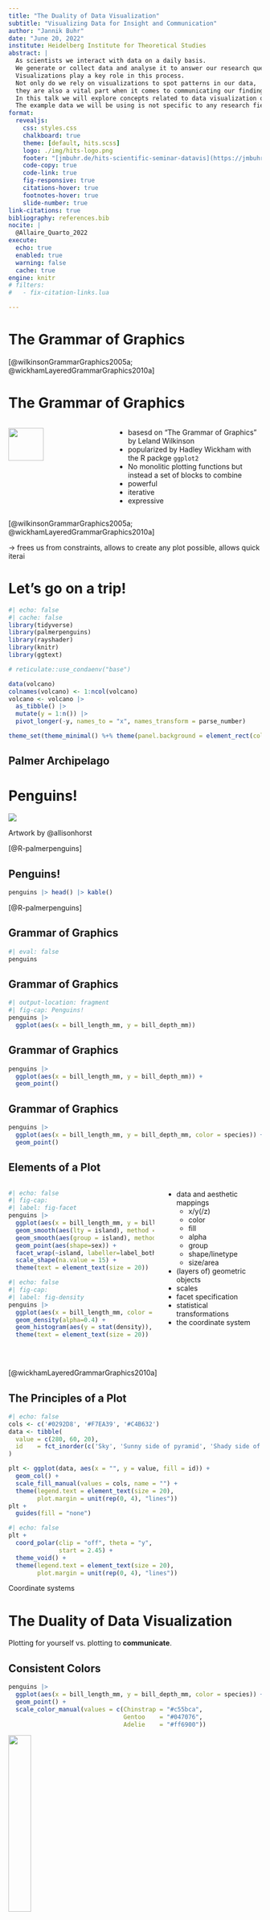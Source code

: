 ```yaml
---
title: "The Duality of Data Visualization"
subtitle: "Visualizing Data for Insight and Communication"
author: "Jannik Buhr"
date: "June 20, 2022"
institute: Heidelberg Institute for Theoretical Studies
abstract: |
  As scientists we interact with data on a daily basis.
  We generate or collect data and analyse it to answer our research questions.
  Visualizations play a key role in this process.
  Not only do we rely on visualizations to spot patterns in our data,
  they are also a vital part when it comes to communicating our findings.
  In this talk we will explore concepts related to data visualization on a theoretical and practical basis to take our data visualizations to the next level.
  The example data we will be using is not specific to any research field and even though code examples use the language R there will be something to take away for everyone, whether you research very large or very small things and whether you code in R, python or julia.
format:
  revealjs:
    css: styles.css
    chalkboard: true
    theme: [default, hits.scss]
    logo: ./img/hits-logo.png
    footer: "[jmbuhr.de/hits-scientific-seminar-datavis](https://jmbuhr.de/hits-scientific-seminar-datavis)"
    code-copy: true
    code-link: true
    fig-responsive: true
    citations-hover: true
    footnotes-hover: true
    slide-number: true
link-citations: true
bibliography: references.bib
nocite: |
  @Allaire_Quarto_2022
execute:
  echo: true
  enabled: true
  warning: false
  cache: true
engine: knitr
# filters:
#   - fix-citation-links.lua

---
```


# The Grammar of Graphics {auto-animate="true" data-id="gg"}

::: footer
[@wilkinsonGrammarGraphics2005a; @wickhamLayeredGrammarGraphics2010a]
:::

# The Grammar of Graphics {auto-animate="true" data-id="gg" auto-animate-duration="1.2"}

::: columns
::: {.column width="40%"}
![](./img/pexels-karolina-grabowska-4887167.jpg){width="60%"}
:::

::: {.column .incremental width="60%"}
-   basesd on "The Grammar of Graphics" by Leland Wilkinson
-   popularized by Hadley Wickham with the R packge `ggplot2`
-   No monolitic plotting functions but instead a set of blocks to combine
-   powerful
-   iterative
-   expressive
:::
:::

::: footer
[@wilkinsonGrammarGraphics2005a; @wickhamLayeredGrammarGraphics2010a]
:::

::: notes
-> frees us from constraints, allows to create any plot possible, allows quick iterai
:::

# Let's go on a trip!

```r
#| echo: false
#| cache: false
library(tidyverse)
library(palmerpenguins)
library(rayshader)
library(knitr)
library(ggtext)

# reticulate::use_condaenv("base")

data(volcano)
colnames(volcano) <- 1:ncol(volcano)
volcano <- volcano |> 
  as_tibble() |> 
  mutate(y = 1:n()) |> 
  pivot_longer(-y, names_to = "x", names_transform = parse_number)

theme_set(theme_minimal() %+% theme(panel.background = element_rect(color = "black")))
```

## Palmer Archipelago {background-iframe="https://www.google.com/maps/embed?pb=!1m18!1m12!1m3!1d3572669.243839383!2d-66.65912791297224!3d-64.07273637748037!2m3!1f0!2f0!3f0!3m2!1i1024!2i768!4f13.1!3m3!1m2!1s0xbc78dd6dc38c572b%3A0xe609367aeed33087!2sPalmer%20Archipelago!5e0!3m2!1sen!2sde!4v1648136525579!5m2!1sen!2sde"}

# Penguins!

![](./img/lter_penguins.png)

::: aside
Artwork by \@allisonhorst
:::

::: footer
[@R-palmerpenguins]
:::

## Penguins!

```r
penguins |> head() |> kable()
```

::: footer
[@R-palmerpenguins]
:::

## Grammar of Graphics

```r
#| eval: false
penguins
```

## Grammar of Graphics

```r
#| output-location: fragment
#| fig-cap: Penguins!
penguins |>
  ggplot(aes(x = bill_length_mm, y = bill_depth_mm))
```

## Grammar of Graphics

```r
penguins |>
  ggplot(aes(x = bill_length_mm, y = bill_depth_mm)) +
  geom_point()
```

## Grammar of Graphics

```r
penguins |>
  ggplot(aes(x = bill_length_mm, y = bill_depth_mm, color = species)) +
  geom_point()
```

## Elements of a Plot
  
::: {.columns}
::: {.column width="60%"}
::: {#fig-principles layout=[[5,-1],[5,-1]]}
```r
#| echo: false
#| fig-cap:  
#| label: fig-facet
penguins |>
  ggplot(aes(x = bill_length_mm, y = bill_depth_mm, color = species)) +
  geom_smooth(aes(lty = island), method = "lm", se = FALSE) +
  geom_smooth(aes(group = island), method = "lm", se = FALSE, color = "black") +
  geom_point(aes(shape=sex)) +
  facet_wrap(~island, labeller=label_both) +
  scale_shape(na.value = 15) +
  theme(text = element_text(size = 20))
```

```r
#| echo: false
#| fig-cap:  
#| label: fig-density
penguins |>
  ggplot(aes(x = bill_length_mm, color = species, fill = species)) +
  geom_density(alpha=0.4) +
  geom_histogram(aes(y = stat(density)), alpha=0.4, position = "identity") +
  theme(text = element_text(size = 20))
```

 
:::
:::
::: {.column width="40%" .incremental}
- data and aesthetic mappings
  - x/y(/z)
  - color
  - fill
  - alpha
  - group
  - shape/linetype
  - size/area
- (layers of) geometric objects
- scales
- facet specification
- statistical transformations
- the coordinate system
:::
:::


:::footer
[@wickhamLayeredGrammarGraphics2010a]
:::


## The Principles of a Plot

:::{#fig-pie layout=[[1,2]]}
```r
#| echo: false
cols <- c('#0292D8', '#F7EA39', '#C4B632')
data <- tibble(
  value = c(280, 60, 20),
  id    = fct_inorder(c('Sky', 'Sunny side of pyramid', 'Shady side of pyramid'))
)

plt <- ggplot(data, aes(x = "", y = value, fill = id)) +
  geom_col() +
  scale_fill_manual(values = cols, name = "") +
  theme(legend.text = element_text(size = 20),
        plot.margin = unit(rep(0, 4), "lines"))
plt +
  guides(fill = "none")
```

:::fragment
```r
#| echo: false
plt +
  coord_polar(clip = "off", theta = "y",
              start = 2.45) +
  theme_void() +
  theme(legend.text = element_text(size = 20),
        plot.margin = unit(rep(0, 4), "lines"))
```
:::

Coordinate systems
:::


# The Duality of Data Visualization

Plotting for yourself vs. plotting to **communicate**.

## Consistent Colors

```r
penguins |>
  ggplot(aes(x = bill_length_mm, y = bill_depth_mm, color = species)) +
  geom_point() +
  scale_color_manual(values = c(Chinstrap = "#c55bca",
                                Gentoo    = "#047076",
                                Adelie    = "#ff6900"))
```

![](./img/lter_penguins.png){width=30% #small-penguins}

## Direct Labels

```r
#| code-fold: true
steve <- penguins |>
  filter(species == "Chinstrap", bill_length_mm > 57)

penguins |>
  ggplot(aes(x = bill_length_mm, y = bill_depth_mm, color = species, group = species)) +
  geom_smooth(method = "lm", se = FALSE, alpha = 0.6) +
  geom_point(aes(shape = species), size = 1.4) +
  scale_color_manual(values = c(Chinstrap = "#c55bca",
                                Gentoo    = "#047076",
                                Adelie    = "#ff6900")) +
  guides(shape = "none", color = "none") +
  labs(x = "Bill length [mm]",
       y = "Bill depth [mm]",
       title = "Penguins of the Palmer Archipelago",
       subtitle = "Species: <span style='color: #c55bca'>**Chinstrap**</span>, <span style='color: #047076'>**Gentoo**</span> and <span style='color: #ff6900'>**Adelie**</span>",
       caption = "Datasource: (Horst, Hill, and Gorman 2020)") +
   annotate(
    geom = "curve", x = 55, y = 14,
    xend = steve$bill_length_mm, yend = steve$bill_depth_mm - 0.3, 
    curvature = .3, size = 1, arrow = arrow(length = unit(2, "mm"))
  ) +
  annotate(
    geom = "text",
    label = "Steve",
    x = 55, y = 14, vjust = 0.5, hjust = 1.2,
    fontface = "bold"
  ) +
  theme_minimal() +
  theme(plot.subtitle = element_markdown(size = 16),
        plot.title = element_text(size = 18))
```

![](./img/lter_penguins.png){width=30% #small-penguins}

## Inclusive and Truthful Colors

:::{layout="[[1,1],[1,1]]" #fig-colorpanel .fig-colorpanel}
```r
#| label: fig-blues
#| fig-cap: Volcano dataset, default colors
#| echo: false
volcano |> 
  ggplot(aes(y, x, fill = value)) +
  coord_fixed() +
  geom_tile()
```

```r
#| label: fig-rainbow
#| fig-cap: Rainbow colors
#| echo: false
volcano |> 
  ggplot(aes(y, x, fill = value)) +
  geom_tile() +
  coord_fixed() +
  scale_fill_gradientn(colors = rainbow(10))
```

```r
#| label: fig-viridis
#| fig-cap: Viridis colors
#| echo: false
volcano |> 
  ggplot(aes(y, x, fill = value)) +
  geom_tile() +
  coord_fixed() +
  scale_fill_viridis_c()
```

```r
#| label: fig-terrain
#| fig-cap: Terrain colors
#| echo: false

plt <- volcano |>
  ggplot(aes(y, x, z = value, fill = value)) +
  geom_tile() +
  geom_contour(color = "black") +
  scale_x_continuous("X", expand = c(0, 0)) +
  scale_y_continuous("Y", expand = c(0, 0)) +
  scale_fill_gradientn("Z", colours = terrain.colors(10)) +
  coord_fixed() +
  theme_classic() +
  guides(fill = "none")

plot_gg(plt, multicore = TRUE, raytrace = TRUE,
        width = 7, height = 4,
        scale = 300, windowsize = c(1400, 866),
        zoom = 0.55, phi = 35, theta = 20)
Sys.sleep(0.1)
render_snapshot(clear = TRUE)
```

Your choice of color palettes matters.
:::

::: {.notes}
- perceptually uniform
- works in color and b/w
- works for common forms of color blindness
:::

:::footer
More, see; <https://bids.github.io/colormap/>
:::

## Simplify, but Don't Oversimplify

```r
#| echo: false
datasauRus::box_plots |> 
  pivot_longer(everything()) |> 
  ggplot(aes(name, value)) +
  geom_boxplot() +
  scale_x_discrete(breaks = 0, name = "")
```


## Simplify, but Don't Oversimplify

```r
#| echo: false
datasauRus::box_plots |> 
  pivot_longer(everything()) |> 
  ggplot(aes(name, value)) +
  geom_boxplot() +
  geom_jitter(alpha = 0.2) +
  scale_x_discrete(breaks = 0, name = "")
```

## Simplify, but Don't Oversimplify

```r
#| echo: false
datasauRus::box_plots |> 
  pivot_longer(everything()) |> 
  ggplot(aes(name, value)) +
  geom_violin() +
  scale_x_discrete(breaks = 0, name = "")
```
 
## Simplify, but Don't Oversimplify

```r
#| echo: false
datasauRus::box_plots |> 
  pivot_longer(everything()) |> 
  ggplot(aes(name, value)) +
  ggbeeswarm::geom_quasirandom(size = 0.2) +
  scale_x_discrete(breaks = 0, name = "")
```


## Simplify, but Don't Oversimplify

![@artworkAllisonHorst](img/2022-06-08-09-08-06.png)


# Tidy Data

> "Happy families are all alike;\
> every unhappy family is unhappy in its own way"\
> --- Leo Tolstoy

:::footer
<https://tidyr.tidyverse.org/articles/tidy-data.html>
:::

## Tidy Data

![](img/2022-06-07-13-13-52.png){.fr}

- by Hadley Wickhame [@wickhamTidyData2014]
- derived from Codd's Third Normal Form [@coddFurtherNormalizationData1972]
- allows the direct mapping between aesthetics and variables

### Every row is a penguin

![Figure from @grolemundDataScienceImport2017](img/2022-06-07-11-20-44.png)

## Tidy Data


::: {.incremental}
- not always the most space effective
- not being in a tidy format is not necessarily bad
- but tidy works well with ggplot
- and allows you to think about your data more effectively
- similarities: feature matrix / vector in machine learning
  are in a tidy format!
- knowing the rules allows you to break them
  with purpose
:::


## Break the Rules

```r
penguins |> 
  select(species, bill_length_mm, bill_depth_mm, flipper_length_mm, body_mass_g) |> 
  pivot_longer(-species) |> 
  head() |> 
  kable()
```


## Break the Rules

```r
penguins |> 
  select(species, bill_length_mm, bill_depth_mm, flipper_length_mm, body_mass_g) |> 
  pivot_longer(-species) |> 
  ggplot(aes(value, fill = species)) +
  geom_density(alpha = 0.4) +
  facet_wrap(~name, scales="free") +
  scale_fill_manual(values = c(Chinstrap = "#c55bca",
                                Gentoo    = "#047076",
                                Adelie    = "#ff6900"))
```


# Other Implementations of Grammars

## Python: plotnine

```python
#| include: false
```

```python
#| label: fig-plotnine
#| fig-cap: A plotnine plot.
import warnings
from plotnine import *
warnings.simplefilter("ignore")

print(
ggplot(r.penguins, aes('bill_length_mm', 'bill_depth_mm', color='species'))
 + geom_point()
);
```


:::footer
<https://plotnine.readthedocs.io/en/stable/index.html>
:::


## Python: Seaborn (nextgen)

```python
#| label: fig-seaborn
#| fig-cap: A seaborn plot.
import seaborn.objects as so

(
so.Plot(r.penguins, "bill_length_mm", "bill_depth_mm", color="species")
    .add(so.Scatter(fillalpha=1))
).show();
```

:::footer
<https://seaborn.pydata.org/nextgen/>
:::

## Julia: Gadfly 

```julia
using Gadfly, PalmerPenguins, DataFrames
penguins = DataFrame(PalmerPenguins.load());
p = plot(penguins, x=:bill_length_mm, y=:bill_depth_mm, Geom.point);
img = SVG("img/julia_plot.svg", 14cm, 8cm)
draw(img, p)
```

![Gadfly plot](./img/julia_plot.svg)

:::footer
<http://gadflyjl.org/stable/>
:::

# Resources

## Books and other resources

::: {.columns}
::: {.column width="50%"}
- ggplot2: Elegant Graphics for Data Analysis [@pedersenWelcomeGgplot2]
- R Graphics Cookbook [@changGraphicsCookbook2nd]
- "How Charts Lie" -- Alberto Cairo [@cairoHowChartsLie2019]
- "Guide to Information Graphics" -- Dona M. Wong [@wongWallStreetJournal2013]
- Tidy Data [@wickhamTidyData2014]
:::
::: {.column width="50%"}
:::flex
![](img/2022-06-02-12-03-17.png)

![](img/2022-06-02-12-09-48.png)

![](img/2022-06-02-11-50-02.png)

![](img/2022-06-02-11-54-31.png)
:::
:::
:::


# Thank You!

## Thank You!

### Want to learn more?

::: {layout="[1,1,0.5]"}
![See you on the otter slide.](https://media.giphy.com/media/Ov2S60rDmVTMc/giphy.gif){#otterslide}

::: profile
- [jmbuhr](https://github.com/jmbuhr.de){.bi-github}
- [jmbuhr.de](https://jmbuhr.de){.bi-house}
- [jannikbuhr](https://twitter.com/jannikbuhr){.bi-twitter}
- [jmbuhr](https://www.linkedin.com/in/jmbuhr/){.bi-linkedin}
:::

[Slides: [github.com/jmbuhr/hits-scientific-seminar-datavis](https:/github.com/jmbuhr/hits-scientific-seminar-datavis)]{#qrcode}
:::

```{=html}
<style>
figcaption {
    text-align: center;
}
</style>
<script src="./www/qrcode.min.js"></script>
<script type="text/javascript">
let elem = document.getElementById("qrcode")
new QRCode(elem, "https:/github.com/jmbuhr/hits-scientific-seminar-datavis");
</script>
```

## References

::: {#refs}
:::

